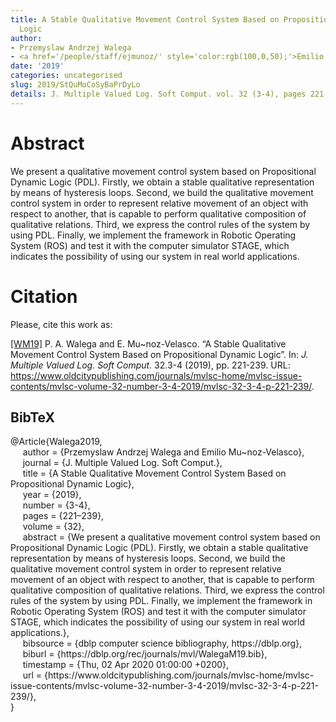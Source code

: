 ```yaml
---
title: A Stable Qualitative Movement Control System Based on Propositional Dynamic
  Logic
author:
- Przemyslaw Andrzej Walega
- <a href='/people/staff/ejmunoz/' style='color:rgb(100,0,50);'>Emilio Muñoz Velasco</a>
date: '2019'
categories: uncategorised
slug: 2019/StQuMoCoSyBaPrDyLo
details: J. Multiple Valued Log. Soft Comput. vol. 32 (3-4), pages 221--239.
---
```




# Abstract


We present a qualitative movement control system based on Propositional Dynamic Logic (PDL). Firstly, we obtain a stable qualitative representation by means of hysteresis loops. Second, we build the qualitative movement control system in order to represent relative movement of an object with respect to another, that is capable to perform qualitative composition of qualitative relations. Third, we express the control rules of the system by using PDL. Finally, we implement the framework in Robotic Operating System (ROS) and test it with the computer simulator STAGE, which indicates the possibility of using our system in real world applications.








# Citation
Please, cite this work as:


<a name=bib-Walega2019></a>[[WM19]](#cite-Walega2019) P. A. Walega and E. Mu~noz-Velasco. “A Stable Qualitative Movement Control System Based on Propositional Dynamic Logic”. In: _J. Multiple Valued Log. Soft Comput._ 32.3-4 (2019), pp. 221-239. URL: [https://www.oldcitypublishing.com/journals/mvlsc-home/mvlsc-issue-contents/mvlsc-volume-32-number-3-4-2019/mvlsc-32-3-4-p-221-239/](https://www.oldcitypublishing.com/journals/mvlsc-home/mvlsc-issue-contents/mvlsc-volume-32-number-3-4-2019/mvlsc-32-3-4-p-221-239/).

::: {.callout-note appearance="minimal" collapse=true}

## BibTeX

@Article{Walega2019,<br>&nbsp;&nbsp;&nbsp;&nbsp;  author = {Przemyslaw Andrzej Walega and Emilio Mu~noz-Velasco},<br>&nbsp;&nbsp;&nbsp;&nbsp;  journal = {J. Multiple Valued Log. Soft Comput.},<br>&nbsp;&nbsp;&nbsp;&nbsp;  title = {A Stable Qualitative Movement Control System Based on Propositional Dynamic Logic},<br>&nbsp;&nbsp;&nbsp;&nbsp;  year = {2019},<br>&nbsp;&nbsp;&nbsp;&nbsp;  number = {3-4},<br>&nbsp;&nbsp;&nbsp;&nbsp;  pages = {221--239},<br>&nbsp;&nbsp;&nbsp;&nbsp;  volume = {32},<br>&nbsp;&nbsp;&nbsp;&nbsp;  abstract = {We present a qualitative movement control system based on Propositional Dynamic Logic (PDL). Firstly, we obtain a stable qualitative representation by means of hysteresis loops. Second, we build the qualitative movement control system in order to represent relative movement of an object with respect to another, that is capable to perform qualitative composition of qualitative relations. Third, we express the control rules of the system by using PDL. Finally, we implement the framework in Robotic Operating System (ROS) and test it with the computer simulator STAGE, which indicates the possibility of using our system in real world applications.},<br>&nbsp;&nbsp;&nbsp;&nbsp;  bibsource = {dblp computer science bibliography, https://dblp.org},<br>&nbsp;&nbsp;&nbsp;&nbsp;  biburl = {https://dblp.org/rec/journals/mvl/WalegaM19.bib},<br>&nbsp;&nbsp;&nbsp;&nbsp;  timestamp = {Thu, 02 Apr 2020 01:00:00 +0200},<br>&nbsp;&nbsp;&nbsp;&nbsp;  url = {https://www.oldcitypublishing.com/journals/mvlsc-home/mvlsc-issue-contents/mvlsc-volume-32-number-3-4-2019/mvlsc-32-3-4-p-221-239/},<br>}

:::








